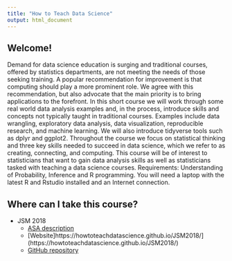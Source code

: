```yaml
---
title: "How to Teach Data Science"
output: html_document
---
```


## Welcome! 

Demand for data science education is surging and traditional courses, offered by statistics departments, are not meeting the needs of those seeking training. A popular recommendation for improvement is that computing should play a more prominent role. We agree with this recommendation, but also advocate that the main priority is to bring applications to the forefront. In this short course we will work through some real world data analysis examples and, in the process, introduce skills and concepts not typically taught in traditional courses. Examples include data wrangling, exploratory data analysis, data visualization, reproducible research, and machine learning. We will also introduce tidyverse tools such as dplyr and ggplot2. Throughout the course we focus on statistical thinking and three key skills needed to succeed in data science, which we refer to as creating, connecting, and computing. This course will be of interest to statisticians that want to gain data analysis skills as well as statisticians tasked with teaching a data science courses. Requirements: Understanding of Probability, Inference and R programming. You will need a laptop with the latest R and Rstudio installed and an Internet connection.

## Where can I take this course? 

* JSM 2018
  * [ASA description](http://ww2.amstat.org/meetings/jsm/2018/onlineprogram/ActivityDetails.cfm?SessionID=215370)
  * [Website]https://howtoteachdatascience.github.io/JSM2018/](https://howtoteachdatascience.github.io/JSM2018/)
  * [GitHub repository](https://github.com/howtoteachdatascience/JSM2018)



